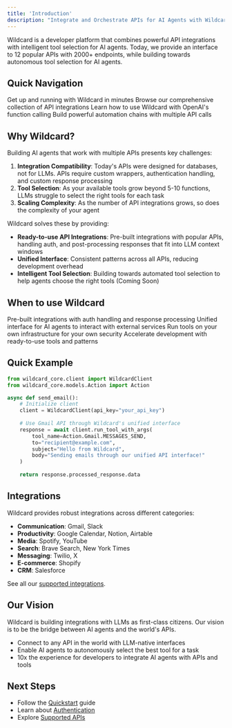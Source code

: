 ```yaml
---
title: 'Introduction'
description: "Integrate and Orchestrate APIs for AI Agents with Wildcard"
---
```

Wildcard is a developer platform that combines powerful API integrations with intelligent tool selection for AI agents. Today, we provide an interface to 12 popular APIs with 2000+ endpoints, while building towards autonomous tool selection for AI agents.

## Quick Navigation

<CardGroup cols={2}>
  <Card title="Quickstart" icon="play" href="/quickstart">
    Get up and running with Wildcard in minutes
  </Card>
  <Card title="Tools Directory" icon="toolbox" href="/tools/overview">
    Browse our comprehensive collection of API integrations
  </Card>
  <Card title="OpenAI Tool Calling" icon="wand-magic-sparkles" href="/tools/openai-tool-calling">
    Learn how to use Wildcard with OpenAI's function calling
  </Card>
  <Card title="Wildcard Chains" icon="link" href="/tools/chains">
    Build powerful automation chains with multiple API calls
  </Card>
</CardGroup>

## Why Wildcard?

Building AI agents that work with multiple APIs presents key challenges:
1. **Integration Compatibility**: Today's APIs were designed for databases, not for LLMs. APIs require custom wrappers, authentication handling, and custom response processing
2. **Tool Selection**: As your available tools grow beyond 5-10 functions, LLMs struggle to select the right tools for each task
3. **Scaling Complexity**: As the number of API integrations grows, so does the complexity of your agent

Wildcard solves these by providing:

- **Ready-to-use API Integrations**: Pre-built integrations with popular APIs, handling auth, and post-processing responses that fit into LLM context windows
- **Unified Interface**: Consistent patterns across all APIs, reducing development overhead
- **Intelligent Tool Selection**: Building towards automated tool selection to help agents choose the right tools (Coming Soon)

## When to use Wildcard

<CardGroup cols={2}>
  <Card
    title="API Integrations"
    icon="network-wired"
    iconType="duotone"
    color="#0285c7"
  >
    Pre-built integrations with auth handling and response processing
  </Card>
  <Card
    title="Agent Development"
    icon="robot"
    iconType="duotone"
    color="#16a34a"
  >
    Unified interface for AI agents to interact with external services
  </Card>
  <Card
    title="Secure Infrastructure"
    icon="shield-check"
    iconType="duotone"
    color="#dc2626"
  >
    Run tools on your own infrastructure for your own security
  </Card>
  <Card
    title="Rapid Development"
    icon="bolt"
    iconType="duotone"
    color="#ca8a04"
  >
    Accelerate development with ready-to-use tools and patterns
  </Card>
</CardGroup>

## Quick Example

```python
from wildcard_core.client import WildcardClient
from wildcard_core.models.Action import Action

async def send_email():
    # Initialize client
    client = WildcardClient(api_key="your_api_key")
    
    # Use Gmail API through Wildcard's unified interface
    response = await client.run_tool_with_args(
        tool_name=Action.Gmail.MESSAGES_SEND,
        to="recipient@example.com",
        subject="Hello from Wildcard",
        body="Sending emails through our unified API interface!"
    )
    
    return response.processed_response.data
```

## Integrations

Wildcard provides robust integrations across different categories:

- **Communication**: Gmail, Slack
- **Productivity**: Google Calendar, Notion, Airtable
- **Media**: Spotify, YouTube
- **Search**: Brave Search, New York Times
- **Messaging**: Twilio, X
- **E-commerce**: Shopify
- **CRM**: Salesforce

See all our [supported integrations](/tools/apis).

## Our Vision

Wildcard is building integrations with LLMs as first-class citizens. Our vision is to be the bridge between AI agents and the world's APIs.
- Connect to any API in the world with LLM-native interfaces
- Enable AI agents to autonomously select the best tool for a task
- 10x the experience for developers to integrate AI agents with APIs and tools

## Next Steps

- Follow the [Quickstart](/quickstart) guide
- Learn about [Authentication](/authentication/overview)
- Explore [Supported APIs](/tools/overview)
